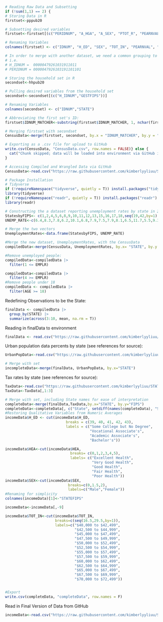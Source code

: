 ```r
# Reading Raw Data and Subsetting
if (!sum(1,1) == 2) {
# Storing Data in R
firstset<-pppub20

# Subsetting desired variables
firstset<-firstset[(c("PERIDNUM", "A_HGA", "A_SEX", "PTOT_R", "PEARNVAL", "HEA", "PERIDNUM", "A_AGE", "PEMLR"))]

# Renaming Variables
colnames(firstset) <- c("IDNUM", "H_ED", "SEX", "TOT_IN", "PEARNVAL", "HEA", "IDNUM_MATCHER", "AGE", "EMPLR")

# In order to merge with another dataset, we need a common grouping to match observations to, like state. Although state is not present in this dataset, it is present in another dataset pertaining to the same study, reporting on variables pertaining to household. The two sets report the same first 20 digits of the ID number, differing in the last two. The state variable may be taken from the household set, and matched to this set, which reports on the individual level. 
# i.e.
# H_IDNUM =  00000479261031911011
# PERIDNUM = 0000047926103191101101

# Storing the household set in R
secondset<-hhpub20

# Pulling desired variables from the household set
secondset<-secondset[(c("H_IDNUM","GESTFIPS"))]

# Renaming Variables
colnames(secondset) <- c("IDNUM","STATE")

# Abbreviating the first set's ID:
firstset$IDNUM_MATCHER<-substring(firstset$IDNUM_MATCHER, 1, nchar(firstset$IDNUM_MATCHER)-2)

# Merging firstset with secondset
CensusData<-merge(firstset, secondset, by.x = "IDNUM_MATCHER", by.y = "IDNUM")

# Exporting as a .csv file for upload to GitHub
write.csv(CensusData, "CensusData.csv", row.names = FALSE)} else {
  cat("Chunk skipped; data will be loaded into environment via GitHub in the following chunk")
}
```

```r
# Accessing Compiled and Wrangled Data via GitHub
CensusData<-read.csv("https://raw.githubusercontent.com/kimberlyyliuu/STAT3220Project/main/CensusData.csv",header=T)
```

```r
# Package Installation
# Tidyverse 
if (!requireNamespace("tidyverse", quietly = T)) install.packages("tidyverse")
library(tidyverse)
if (!requireNamespace("readr", quietly = T)) install.packages("readr")
library(readr)
```




```r
# Constructing the a dataset reporting unemployment rates by state in 2020 from the BLS website
StatesbyFIPS<- c(1,2,4,5,6,8,9,10,11,12,13,15,16,17,18,seq(19,42,by=1),seq(44,51,by=1), 53,54,55,56)
UNEMP_RATE<-c(6.4,8.3,7.8,6.2,10.1,6.8,7.9,7.5,7.9,8.1,6.5,11.7,5.5,9.3,7.3,5.2,5.8,6.5,8.6,5.1,6.5,9.4,10.0,6.3,8.0,6.1,5.8,4.3,13.5,6.7,9.4,7.9,9.8,7.2,5.0,8.2,6.3,7.6,8.9,9.2,6.0,4.2,7.5,7.7,4.8,5.7,6.5,8.5,8.2,6.4,5.9)

# Merge the two vectors
UnemploymentRates<-data.frame(StatesbyFIPS, UNEMP_RATE)

#Merge the new dataset, UnemploymentRates, with the CensusData
compiledData<-merge(CensusData, UnemploymentRates, by.x= "STATE", by.y = "StatesbyFIPS")

#Remove unemployed people:
compiledData<-compiledData |>
  filter(1 <= EMPLR)

compiledData<-compiledData |>
  filter(4 >= EMPLR)
#Remove people under 18
compiledData <- compiledData |>
  filter(AGE >= 18)
```

Redefining Observations to be the State: 
```r
finalData <- compiledData |>
  group_by(STATE) |>
  summarize(across(3:10, mean, na.rm = T))
```

Reading in finalData to environment
```r
finalData <- read.csv("https://raw.githubusercontent.com/kimberlyyliuu/STAT3220Project/main/finalData", header = T)
```

Urban population data percents by state (see references for source): 
```r
UrbanPopData<-read.csv("https://raw.githubusercontent.com/kimberlyyliuu/STAT3220Project/main/UrbanPopData.csv",header=T)

# Merge with set
incompleteData<-merge(finalData, UrbanPopData, by.x="STATE")
```

Tax rates by state (see references for source): 
```r
TaxData<-read.csv("https://raw.githubusercontent.com/kimberlyyliuu/STAT3220Project/main/TaxData.csv",header=T)
TaxData<-TaxData[,1:3]

# Merge with set, including State names for ease of interpretation
completeData<-merge(finalData,TaxData,by.x="STATE", by.y="FIPS")
completeData<-completeData[, c("State", setdiff(names(completeData), "State"))]
#Restoring Qualitative Variables from Numeric Averages
incomeData$H_ED <- cut(incomeData$H_ED,
                            breaks = c(39, 40, 41, 42, 43),
                            labels = c("Some College but No Degree",
                                       "Vocational Associate's",
                                       "Academic Associate's",
                                       "Bachelor's"))

incomeData$HEA<-cut(incomeData$HEA,
                              breaks= c(0,1,2,3,4,5),
                              labels= c("Excellent Health",
                                        "Very Good Health",
                                        "Good Health",
                                        "Fair Health",
                                        "Poor Health"))
incomeData$SEX<-cut(incomeData$SEX,
                             breaks=c(0,1.5,2),
                             labels=c("Male","Female"))
#Renaming for simplicity
colnames(incomeData)[1]<-"STATEFIPS"

incomeData<-incomeData[,-9]

incomeData$TOT_IN<-cut(incomeData$TOT_IN,
                       breaks=c(seq(16.5,29.5,by=1)),
                       labels=c("$40,000 to $42,499",
                                "$42,500 to $44,999",
                                "$45,000 to $47,499",
                                "$47,500 to $49,999",
                                "$50,000 to $52,499",
                                "$52,500 to $54,999",
                                "$55,000 to $57,499",
                                "$57,500 to $59,999",
                                "$60,000 to $62,499",
                                "$62,500 to $64,999",
                                "$65,000 to $67,499",
                                "$67,500 to $69,999",
                                "$70,000 to $72,499"))


#Export
write.csv(completeData, "completeData", row.names = F)
```

Read in Final Version of Data from GitHub
```r
incomeData<-read.csv("https://raw.githubusercontent.com/kimberlyyliuu/STAT3220Project/main/completeData")
```